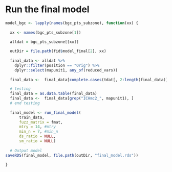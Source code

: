 

# Run the final model 

```r

model_bgc <- lapply(names(bgc_pts_subzone), function(xx) {
  
  xx <- names(bgc_pts_subzone[1])
  
  alldat = bgc_pts_subzone[[xx]]

  outDir = file.path(fid$model_final[2], xx)
 
  final_data <- alldat %>%
    dplyr::filter(position == "Orig") %>%
    dplyr::select(mapunit1, any_of(reduced_vars))
  
  final_data <-  final_data[complete.cases(tdat[, 2:length(final_data)]), ]

  # testing 
  final_data = as.data.table(final_data)
  final_data <-  final_data[grep("ICHmc2_", mapunit1), ]
  # end testing 
  
  final_model <- run_final_model(
      train_data,
      fuzz_matrix = fmat,
      mtry = 14, #mtry
      min_n = 7, #min_n
      ds_ratio = NULL, 
      sm_ratio = NULL)
  
  # Output model 
saveRDS(final_model, file.path(outDir, "final_model.rds"))

}


```
